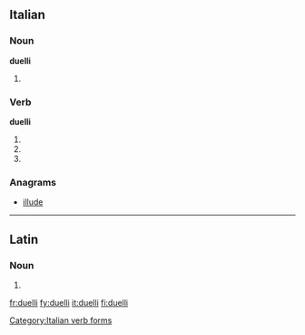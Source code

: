 ==Italian==

===Noun===
'''duelli''' {{m}}

# {{plural of|[[duello]]|lang=it}}

===Verb===
'''duelli'''

# {{conjugation of|duellare||2|s|pres|ind|lang=it}}
# {{form of|[[first-person|First-person]] singular, [[second-person]] singular and [[third-person]] singular [[present subjunctive]]|duellare|lang=it}}
# {{conjugation of|duellare||3|s|imp|lang=it}}

===Anagrams===
* {{alphagram|deillu}} [[illude#Italian|illude]]

[[Category:Italian verb forms]]

----

==Latin==

===Noun===
{{la-noun-form|duellī}}

# {{inflection of|duellum|duellum|gen|s|lang=la}}

[[fr:duelli]]
[[fy:duelli]]
[[it:duelli]]
[[fi:duelli]]